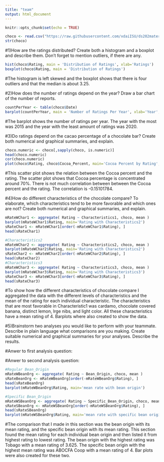 ```yaml
---
title: "team"
output: html_document
---
```


```r
knitr::opts_chunk$set(echo = TRUE)
```

```r
choco <- read.csv("https://raw.githubusercontent.com/xdaiISU/ds202materials/master/hwlabs/data/choco.csv") 
str(choco)
```

#1)How are the ratings distributed? Create both a histogram and a boxplot and describe them. Don’t forget to mention outliers, if there are any.

```r
hist(choco$Rating, main = 'Distribution of Ratings', xlab='Ratings')
boxplot(choco$Rating, main = 'Distribution of Ratings')
```

#The histogram is left skewed and the boxplot shows that there is four outliers and that the median is about 3.25.


#2)How does the number of ratings depend on the year? Draw a bar chart of the number of reports.

```r
countPerYear <- table(choco$Date)
barplot(countPerYear, main = 'Number of Ratings Per Year', xlab='Year', ylab='Number of Ratings')
```

#The barplot shows the number of ratings per year. The year with the most was 2015 and the year with the least amount of ratings was 2020.


#3)Do ratings depend on the cacao percentage of a chocolate bar? Create both numerical and graphical summaries, and explain.

```r
choco.numeric <- choco[,sapply(choco, is.numeric)]
head(choco.numeric)
cor(choco.numeric)
plot(choco$Rating, choco$Cocoa_Percent, main='Cocoa Percent by Rating', xlab='Rating', ylab='Cocoa Percent')

```

#This scatter plot shows the relation between the Cocoa percent and the rating. The scatter plot shows that Cocoa percentage is concentrated around 70%. There is not much correlation between between the Cocoa percent and the rating. The correlation is -0.15101784.

#4)How do different characteristics of the chocolate compare? To elaborate, which characteristics tend to be more favorable and which ones are not? Create both numerical and graphical summaries, and explain.

```r
mRateWChar1 <- aggregate( Rating ~ Characteristics1, choco, mean )
barplot(mRateWChar1$Rating, main='Rating with Characteristics2')
sRateChar1 <- mRateWChar1[order(-mRateWChar1$Rating), ]
head(sRateChar1)

#Characteristics2
mRateWChar2 <- aggregate( Rating ~ Characteristics2, choco, mean )
barplot(mRateWChar2$Rating, main='Rating with Characteristics2')
sRateChar2 <- mRateWChar2[order(-mRateWChar2$Rating), ]
head(sRateChar2)
#Characteristics3
mRateWChar3 <- aggregate( Rating ~ Characteristics3, choco, mean )
barplot(mRateWChar3$Rating, main='Rating with Characteristics3')
sRateChar3 <- mRateWChar3[order(-mRateWChar3$Rating), ]
head(sRateChar3)

```

#To show how the different characteristics of chocolate compare I aggregated the data with the different levels of characteristics and the mean of the rating for each individual characteristic. The characteristics that are most favorable in Characteristic1 was cardamo, chocolate covered banana, distinct lemon, lrge nibs, and light color. All these characteristics have a mean rating of 4. Barplots where also created to show the data.


#5)Brainstorm two analyses you would like to perform with your teammate. Describe in plain language what comparisons are you making. Create suitable numerical and graphical summaries for your analyses. Describe the results.

#Anwer to first analysis question:


#Anwer to second analysis question:
```r
#Regular Bean_Origin
mRateWBeanOrg <- aggregate( Rating ~ Bean_Origin, choco, mean )
sRateBeanOrg <- mRateWBeanOrg[order(-mRateWBeanOrg$Rating), ]
head(sRateBeanOrg)
barplot(mRateWBeanOrg$Rating, main='mean rate with bean origin')

#Specific Bean_Origin
mRateWSBeanOrg <- aggregate( Rating ~ Specific_Bean_Origin, choco, mean )
sRateSBeanOrg <- mRateWSBeanOrg[order(-mRateWSBeanOrg$Rating), ]
head(sRateSBeanOrg)
barplot(mRateWSBeanOrg$Rating, main='mean rate with specific bean origin')
```

#The comparison that I made in this section was the bean origin with its mean rating, and the specific bean origin with its mean rating. This section found the mean rating for each individual bean origin and then listed it from highest rating to lowest rating. The bean origin with the highest rating was Tobago with a mean rating of 3.625. The specific bean origin with the highest mean rating was ABOCFA Coop with a mean rating of 4. Bar plots were also created for these two.

